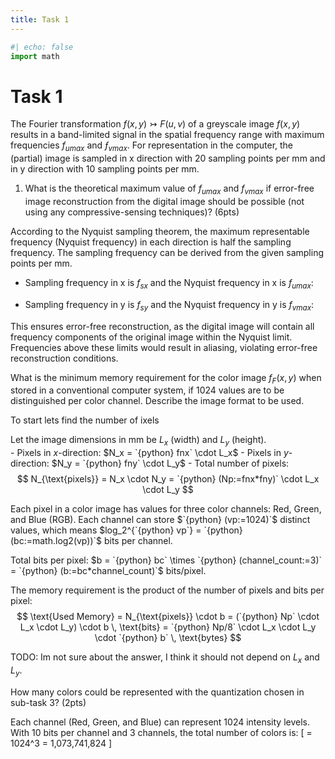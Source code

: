 ```yaml
---
title: Task 1
---
```


```python
#| echo: false
import math
```

# Task 1

The Fourier transformation $f(x, y) \rightarrowtail F(u, v)$ of a greyscale image $f(x,y)$
results in a band-limited signal in the spatial frequency range with maximum
frequencies $f_{umax}$ and $ƒ_{vmax}$. For representation in the computer, the (partial)
image is sampled in x direction with 20 sampling points per mm and in y
direction with 10 sampling points per mm.


::: {.question}
1. What is the theoretical maximum value of $f_{umax}$ and $f_{vmax}$ if error-free
image reconstruction from the digital image should be possible (not using any compressive-sensing techniques)? (6pts)
:::

::: {.answer}
According to the Nyquist sampling theorem, the maximum representable frequency (Nyquist frequency) in each direction is half the sampling frequency. The sampling frequency can be derived from the given sampling points per mm.

   - Sampling frequency in x is $f_{sx}$ and the Nyquist frequency in x is $f_{umax}$:
      \begin{align*}
       &f_{sx} = `{python} (fsx:=20)`\;\text{points/mm} = `{python} fsx` \times 10^3 \, \text{points/m} \\
       \implies &f_{umax} = \frac{f_{sx}}{2} = `{python} (fnx:=fsx/2)` \, \text{kHz}
      \end{align*}

   - Sampling frequency in y is $f_{sy}$ and the Nyquist frequency in y is $f_{vmax}$:
      \begin{align*}
       &f_{sy} = `{python} (fsy:=10)` \, \text{points/mm} = `{python} fsy` \times 10^3 \, \text{points/m} \\
       \implies &f_{vmax} = \frac{f_{sy}}{2} = `{python} (fny:=fsy/2)` \, \text{kHz}
      \end{align*}

This ensures error-free reconstruction, as the digital image will contain all frequency components of the original image within the Nyquist limit. Frequencies above these limits would result in aliasing, violating error-free reconstruction conditions.
:::

::: {.question}
What is the minimum memory requirement for the color image $f_F(x, y)$ when stored in a conventional computer system, if $1024$ values are to be  distinguished per color channel. Describe the image format to be used.
:::

::: {.answer}
To start lets find the number of ixels

Let the image dimensions in mm be $L_x$ (width) and $L_y$ (height).  
- Pixels in $x$-direction: $N_x = `{python} fnx` \cdot L_x$ 
- Pixels in $y$-direction: $N_y = `{python} fny` \cdot L_y$ 
- Total number of pixels:
$$
N_{\text{pixels}} = N_x \cdot N_y = `{python} (Np:=fnx*fny)` \cdot L_x \cdot L_y
$$

Each pixel in a color image has values for three color channels: Red, Green, and Blue (RGB). Each channel can store $`{python} (vp:=1024)`$ distinct values, which means $log_2^{`{python} vp`} = `{python} (bc:=math.log2(vp))`$ bits per channel.

Total bits per pixel: $b = `{python} bc` \times `{python} (channel_count:=3)` = `{python} (b:=bc*channel_count)`$ bits/pixel.

The memory requirement is the product of the number of pixels and bits per pixel:
$$
\text{Used Memory} = N_{\text{pixels}} \cdot b = (`{python} Np` \cdot L_x \cdot L_y) \cdot b \, \text{bits} = `{python} Np/8` \cdot L_x \cdot L_y \cdot `{python} b` \, \text{bytes}
$$


TODO: Im not sure about the answer, I think it should not depend on $L_x$ and $L_y$.
:::

::: {.question}
How many colors could be represented with the quantization chosen in sub-task 3? (2pts) 
:::

::: {.answer}
Each channel (Red, Green, and Blue) can represent 1024 intensity levels. With 10 bits per channel and 3 channels, the total number of colors is:
\[
\text{Total colors} = 1024^3 = 1,073,741,824
\]
:::


